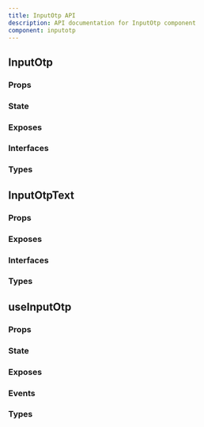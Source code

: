 ```yaml
---
title: InputOtp API
description: API documentation for InputOtp component
component: inputotp
---
```


## InputOtp

### Props

<DocTable name="InputOtp" category="api" type="props" />

### State

<DocTable name="InputOtp" category="api" type="state" />

### Exposes

<DocTable name="InputOtp" category="api" type="exposes" />

### Interfaces

<DocTable name="InputOtp" category="api" type="interfaces" />

### Types

<DocTable name="InputOtp" category="api" type="types" />

## InputOtpText

### Props

<DocTable name="InputOtpText" category="api" type="props" />

### Exposes

<DocTable name="InputOtpText" category="api" type="exposes" />

### Interfaces

<DocTable name="InputOtpText" category="api" type="interfaces" />

### Types

<DocTable name="InputOtpText" category="api" type="types" />

## useInputOtp

### Props

<DocTable name="useInputOtp" category="api" type="props" />

### State

<DocTable name="useInputOtp" category="api" type="state" />

### Exposes

<DocTable name="useInputOtp" category="api" type="exposes" />

### Events

<DocTable name="useInputOtp" category="api" type="events" />

### Types

<DocTable name="useInputOtp" category="api" type="types" />
